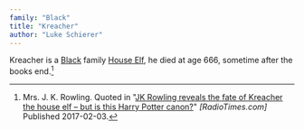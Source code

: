 ```yaml
---
family: "Black"
title: "Kreacher"
author: "Luke Schierer"
---
```


Kreacher is a [Black] family [House Elf], he died at age 666, sometime after the books end.[^240219-1]

[^240219-1]: Mrs. J. K. Rowling. Quoted in
    "[JK Rowling reveals the fate of Kreacher the house elf – but is this Harry Potter canon?](https://www.radiotimes.com/movies/jk-rowling-reveals-the-fate-of-kreacher-the-house-elf-but-is-this-harry-potter-canon/)"
    _[RadioTimes.com]_  Published 2017-02-03. 

[Black]: <../../black/>

[House Elf]: <../../../beings/elves/house_elf/>